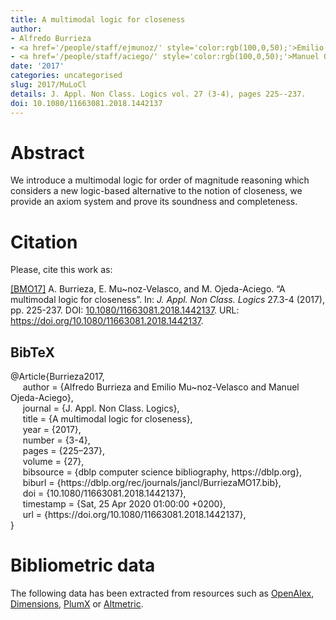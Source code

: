 ```yaml
---
title: A multimodal logic for closeness
author:
- Alfredo Burrieza
- <a href='/people/staff/ejmunoz/' style='color:rgb(100,0,50);'>Emilio Muñoz Velasco</a>
- <a href='/people/staff/aciego/' style='color:rgb(100,0,50);'>Manuel Ojeda-Aciego</a>
date: '2017'
categories: uncategorised
slug: 2017/MuLoCl
details: J. Appl. Non Class. Logics vol. 27 (3-4), pages 225--237.
doi: 10.1080/11663081.2018.1442137
---
```




# Abstract


We introduce a multimodal logic for order of magnitude reasoning which considers a new logic-based alternative to the notion of closeness, we provide an axiom system and prove its soundness and completeness.








# Citation
Please, cite this work as:


<a name=bib-Burrieza2017></a>[[BMO17]](#cite-Burrieza2017) A. Burrieza, E. Mu~noz-Velasco, and M. Ojeda-Aciego. “A multimodal logic for closeness”. In: _J. Appl. Non Class. Logics_ 27.3-4 (2017), pp. 225-237. DOI: [10.1080/11663081.2018.1442137](https://doi.org/10.1080%2F11663081.2018.1442137). URL: [https://doi.org/10.1080/11663081.2018.1442137](https://doi.org/10.1080/11663081.2018.1442137).

::: {.callout-note appearance="minimal" collapse=true}

## BibTeX

@Article{Burrieza2017,<br>&nbsp;&nbsp;&nbsp;&nbsp;  author = {Alfredo Burrieza and Emilio Mu~noz-Velasco and Manuel Ojeda-Aciego},<br>&nbsp;&nbsp;&nbsp;&nbsp;  journal = {J. Appl. Non Class. Logics},<br>&nbsp;&nbsp;&nbsp;&nbsp;  title = {A multimodal logic for closeness},<br>&nbsp;&nbsp;&nbsp;&nbsp;  year = {2017},<br>&nbsp;&nbsp;&nbsp;&nbsp;  number = {3-4},<br>&nbsp;&nbsp;&nbsp;&nbsp;  pages = {225--237},<br>&nbsp;&nbsp;&nbsp;&nbsp;  volume = {27},<br>&nbsp;&nbsp;&nbsp;&nbsp;  bibsource = {dblp computer science bibliography, https://dblp.org},<br>&nbsp;&nbsp;&nbsp;&nbsp;  biburl = {https://dblp.org/rec/journals/jancl/BurriezaMO17.bib},<br>&nbsp;&nbsp;&nbsp;&nbsp;  doi = {10.1080/11663081.2018.1442137},<br>&nbsp;&nbsp;&nbsp;&nbsp;  timestamp = {Sat, 25 Apr 2020 01:00:00 +0200},<br>&nbsp;&nbsp;&nbsp;&nbsp;  url = {https://doi.org/10.1080/11663081.2018.1442137},<br>}

:::



# Bibliometric data


The following data has been extracted from resources such as [OpenAlex](https://openalex.org/), [Dimensions](https://app.dimensions.ai/), [PlumX](https://www.elsevier.com/insights/metrics/plumx) or [Altmetric](https://www.altmetric.com/).

<div style="display: flex; justify-content: center; align-items: center; height: 100%;">
<span class="__dimensions_badge_embed__" data-doi="10.1080/11663081.2018.1442137" data-legend="always"></span></div><script async src="https://badge.dimensions.ai/badge.js" charset="utf-8"></script>

<div style="display: flex; justify-content: center; align-items: center; height: 100%;">
<a href="https://plu.mx/plum/a/?doi=10.1080/11663081.2018.1442137" class="plumx-details" data-site="plum" data-hide-when-empty="true">A multimodal logic for closeness</a></div>

<div style="display: flex; justify-content: center; align-items: center; height: 100%;">
<script type="text/javascript" src="https://d1bxh8uas1mnw7.cloudfront.net/assets/embed.js"></script><div data-badge-type="medium-donut" class="altmetric-embed" data-badge-details="right" data-doi="10.1080/11663081.2018.1442137"></div></div>


## Cites

The following graph plots the number of cites received by this work from its publication, on a yearly basis.

```r
#| echo: false
#| results: asis
#| warning: false
#| message: false
source(here::here('scripts', 'manage_publications.R'))
df <- readRDS('citation_history.rds')
plot_citation_history(df)
```



## Papers citing this work

The following is a non-exhaustive list of papers that cite this work:


<a name=bib-Burrieza_2019></a>[[1]](#cite-Burrieza_2019) A. Burrieza, E. Muñoz-Velasco, and M. Ojeda-Aciego. “A flexible logic-based approach to closeness using order of magnitude qualitative reasoning”. In: _Logic Journal of the IGPL_ 28.1 (Dec. 2019), p. 121–133. ISSN: 1368-9894. DOI: [10.1093/jigpal/jzz076](https://doi.org/10.1093%2Fjigpal%2Fjzz076). URL: [http://dx.doi.org/10.1093/jigpal/jzz076](http://dx.doi.org/10.1093/jigpal/jzz076).

